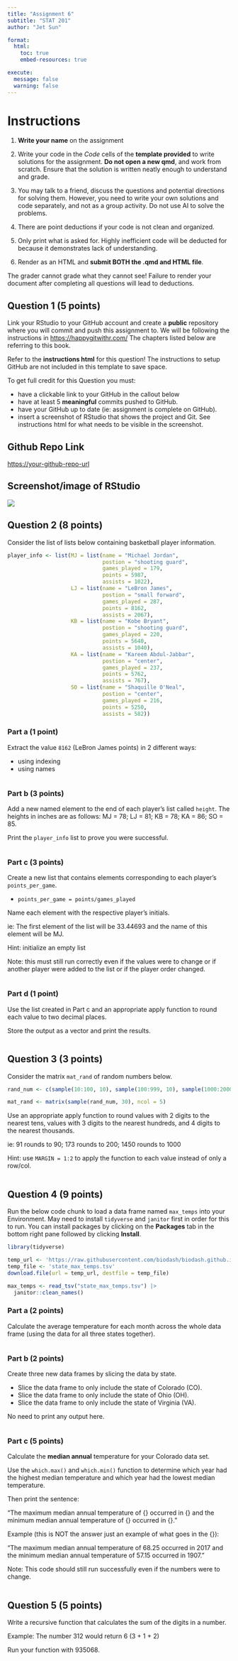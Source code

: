 ```yaml
---
title: "Assignment 6"
subtitle: "STAT 201"
author: "Jet Sun"

format:
  html:
    toc: true
    embed-resources: true

execute:
  message: false
  warning: false
---
```


# Instructions

1.  **Write your name** on the assignment

2.  Write your code in the *Code* cells of the **template provided** to write solutions for the assignment. **Do not open a new qmd**, and work from scratch. Ensure that the solution is written neatly enough to understand and grade.

3.  You may talk to a friend, discuss the questions and potential directions for solving them. However, you need to write your own solutions and code separately, and not as a group activity. Do not use AI to solve the problems.

4.  There are point deductions if your code is not clean and organized.

5.  Only print what is asked for. Highly inefficient code will be deducted for because it demonstrates lack of understanding.

6.  Render as an HTML and **submit BOTH the .qmd and HTML file**.

The grader cannot grade what they cannot see! Failure to render your document after completing all questions will lead to deductions.

## Question 1 (5 points)

Link your RStudio to your GitHub account and create a **public** repository where you will commit and push this assignment to. We will be following the instructions in <https://happygitwithr.com/> The chapters listed below are referring to this book.

Refer to the **instructions html** for this question! The instructions to setup GitHub are not included in this template to save space.

To get full credit for this Question you must:

-   have a clickable link to your GitHub in the callout below
-   have at least 5 **meaningful** commits pushed to GitHub.
-   have your GitHub up to date (ie: assignment is complete on GitHub).
-   insert a screenshot of RStudio that shows the project and Git. See instructions html for what needs to be visible in the screenshot.

::: {.callout-tip icon="false"}
## Github Repo Link

<https://your-github-repo-url>
:::

::: {.callout-tip icon="false"}
## Screenshot/image of RStudio

![](filepath.png)
:::

## Question 2 (8 points)

Consider the list of lists below containing basketball player information.

```r
player_info <- list(MJ = list(name = "Michael Jordan",
                              postion = "shooting guard",
                              games_played = 179,
                              points = 5987,
                              assists = 1022),
                    LJ = list(name = "LeBron James",
                              postion = "small forward",
                              games_played = 287,
                              points = 8162,
                              assists = 2067),
                    KB = list(name = "Kobe Bryant",
                              postion = "shooting guard",
                              games_played = 220,
                              points = 5640,
                              assists = 1040),
                    KA = list(name = "Kareem Abdul-Jabbar",
                              postion = "center",
                              games_played = 237,
                              points = 5762,
                              assists = 767),
                    SO = list(name = "Shaquille O'Neal",
                              postion = "center",
                              games_played = 216,
                              points = 5250,
                              assists = 582))
```

### Part a (1 point)

Extract the value `8162` (LeBron James points) in 2 different ways:

-   using indexing
-   using names

```r

```

### Part b (3 points)

Add a new named element to the end of each player's list called `height`. The heights in inches are as follows: MJ = 78; LJ = 81; KB = 78; KA = 86; SO = 85.

Print the `player_info` list to prove you were successful.

```r

```

### Part c (3 points)

Create a new list that contains elements corresponding to each player's `points_per_game`.

-   `points_per_game = points/games_played`

Name each element with the respective player's initials.

ie: The first element of the list will be 33.44693 and the name of this element will be MJ.

Hint: initialize an empty list

Note: this must still run correctly even if the values were to change or if another player were added to the list or if the player order changed.

```r

```

### Part d (1 point)

Use the list created in Part c and an appropriate apply function to round each value to two decimal places.

Store the output as a vector and print the results.

```r

```

## Question 3 (3 points)

Consider the matrix `mat_rand` of random numbers below.

```r
rand_num <- c(sample(10:100, 10), sample(100:999, 10), sample(1000:2000, 10))

mat_rand <- matrix(sample(rand_num, 30), ncol = 5)
```

Use an appropriate apply function to round values with 2 digits to the nearest tens, values with 3 digits to the nearest hundreds, and 4 digits to the nearest thousands.

ie: 91 rounds to 90; 173 rounds to 200; 1450 rounds to 1000

Hint: use `MARGIN = 1:2` to apply the function to each value instead of only a row/col.

```r

```

## Question 4 (9 points)

Run the below code chunk to load a data frame named `max_temps` into your Environment. May need to install `tidyverse` and `janitor` first in order for this to run. You can install packages by clicking on the **Packages** tab in the bottom right pane followed by clicking **Install**.

```r
library(tidyverse)

temp_url <- 'https://raw.githubusercontent.com/biodash/biodash.github.io/master/assets/data/temperature/co_oh_va_max_temp.txt'
temp_file <- 'state_max_temps.tsv'
download.file(url = temp_url, destfile = temp_file)

max_temps <- read_tsv("state_max_temps.tsv") |> 
  janitor::clean_names()
```

### Part a (2 points)

Calculate the average temperature for each month across the whole data frame (using the data for all three states together).

```r

```

### Part b (2 points)

Create three new data frames by slicing the data by state.

-   Slice the data frame to only include the state of Colorado (CO).
-   Slice the data frame to only include the state of Ohio (OH).
-   Slice the data frame to only include the state of Virginia (VA).

No need to print any output here.

```r

```

### Part c (5 points)

Calculate the **median annual** temperature for your Colorado data set.

Use the `which.max()` and `which.min()` function to determine which year had the highest median temperature and which year had the lowest median temperature.

Then print the sentence:

"The maximum median annual temperature of {} occurred in {} and the minimum median annual temperature of {} occurred in {}."

Example (this is NOT the answer just an example of what goes in the {}):

"The maximum median annual temperature of 68.25 occurred in 2017 and the minimum median annual temperature of 57.15 occurred in 1907."

Note: This code should still run successfully even if the numbers were to change.

```r

```

## Question 5 (5 points)

Write a recursive function that calculates the sum of the digits in a number.

Example: The number 312 would return 6 (3 + 1 + 2)

Run your function with 935068.

```r

```
